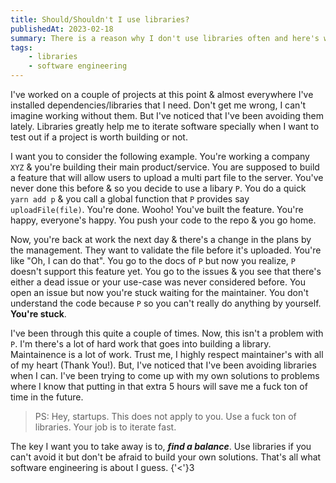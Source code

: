 ```yaml
---
title: Should/Shouldn't I use libraries?
publishedAt: 2023-02-18
summary: There is a reason why I don't use libraries often and here's why.
tags:
    - libraries
    - software engineering
---
```


I've worked on a couple of projects at this point & almost everywhere I've installed
dependencies/libraries that I need. Don't get me wrong, I can't imagine working without
them. But I've noticed that I've been avoiding them lately. Libraries greatly help me to iterate
software specially when I want to test out if a project is worth building or not.

I want you to consider the following example. You're working a company `XYZ` & you're building their main
product/service. You are supposed to build a feature that will allow users to upload a multi part file
to the server. You've never done this before & so you decide to use a libary `P`. You do a quick
`yarn add p` & you call a global function that `P` provides say `uploadFile(file)`. You're done.
Wooho! You've built the feature. You're happy, everyone's happy. You push your code to the repo & you go
home.

Now, you're back at work the next day & there's a change in the plans by the management. They want
to validate the file before it's uploaded. You're like "Oh, I can do that". You go to the docs of
`P` but now you realize, `P` doesn't support this feature yet. You go to the issues & you see that
there's either a dead issue or your use-case was never considered before. You open an issue but now
you're stuck waiting for the maintainer. You don't understand the code because `P` so you can't really do
anything by yourself. **You're stuck**.

I've been through this quite a couple of times. Now, this isn't a problem with `P`. I'm there's
a lot of hard work that goes into building a library. Maintainence is a lot of work. Trust me, I highly respect
maintainer's with all of my heart (Thank You!). But, I've noticed that I've been avoiding libraries when I can.
I've been trying to come up with my own solutions to problems where I know that putting in that extra
5 hours will save me a fuck ton of time in the future.

> PS: Hey, startups. This does not apply to you. Use a fuck ton of libraries. Your job is to iterate fast.

The key I want you to take away is to, **_find a balance_**. Use libraries if you can't avoid it but don't be
afraid to build your own solutions. That's all what software engineering is about I guess. {'<'}3
